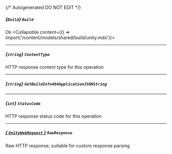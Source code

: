 {/* Autogenerated DO NOT EDIT  */}

##### *{`Build`}* `Build`
Ok
<Collapsible content={() => import('/content/models/shared/build/unity.mdx')}>
</Collapsible>

---
##### *{`string`}* `ContentType`
HTTP response content type for this operation

---
##### *{`string`}* `GetBuildInfo404ApplicationJSONString`

---
##### *{`int`}* `StatusCode`
HTTP response status code for this operation

---
##### [*{ `UnityWebRequest` }*](https://docs.unity3d.com/2021.3/Documentation/ScriptReference/Networking.UnityWebRequest.html) `RawResponse`
Raw HTTP response; suitable for custom response parsing

